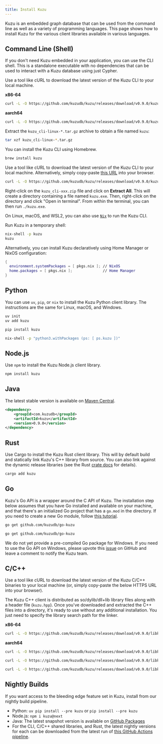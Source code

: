 ```yaml
---
title: Install Kuzu
---
```



Kuzu is an embedded graph database that can be used from the command line as well as
a variety of programming languages. This page shows how to install Kuzu for the various client
libraries available in various languages.

## Command Line (Shell)

If you don't need Kuzu embedded in your application, you can use the CLI shell. This is a standalone
executable with no dependencies that can be used to interact with a Kuzu database using just Cypher.

<Tabs>
<TabItem label="Linux">

Use a tool like cURL to download the latest version of the Kuzu CLI to your local machine.

**x86-64**

```bash
curl -L -O https://github.com/kuzudb/kuzu/releases/download/v0.9.0/kuzu_cli-linux-x86_64.tar.gz
```

**aarch64**

```bash
curl -L -O https://github.com/kuzudb/kuzu/releases/download/v0.9.0/kuzu_cli-linux-aarch64.tar.gz
```

Extract the `kuzu_cli-linux-*.tar.gz` archive to obtain a file named `kuzu`:
```bash
tar xzf kuzu_cli-linux-*.tar.gz
```

</TabItem>

<TabItem label="macOS">

You can install the Kuzu CLI using Homebrew.

```bash
brew install kuzu
```

</TabItem>

<TabItem label="Windows">

Use a tool like cURL to download the latest version of the Kuzu CLI to your local machine. Alternatively,
simply copy-paste [this URL](https://github.com/kuzudb/kuzu/releases/download/v0.9.0/kuzu_cli-windows-x86_64.zip)
into your browser.

```bash
curl -L -O https://github.com/kuzudb/kuzu/releases/download/v0.9.0/kuzu_cli-windows-x86_64.zip
```

Right-click on the `kuzu_cli-xxx.zip` file and click on **Extract All**. This will create a directory
containing a file named `kuzu.exe`. Then, right-click on the directory and click "Open in terminal".
From within the terminal, you can then run `./kuzu.exe`.

</TabItem>

<TabItem label="Nix">

On Linux, macOS, and WSL2, you can also use [`Nix`](https://nix.dev) to run the Kuzu CLI.

Run Kuzu in a temporary shell:

```bash
nix-shell -p kuzu
kuzu
``````

Alternatively, you can install Kuzu declaratively using Home Manager or NixOS configuration:

```nix
{
  environment.systemPackages = [ pkgs.nix ]; // NixOS
  home.packages = [ pkgs.nix ];              // Home Manager
}
```
</TabItem>

</Tabs>

## Python

You can use `uv`, `pip`, or `nix` to install the Kuzu Python client library.
The instructions are the same for Linux, macOS, and Windows.

<Tabs>

<TabItem label="uv">

```bash
uv init
uv add kuzu
```

</TabItem>

<TabItem label="pip">

```bash
pip install kuzu
```

</TabItem>

<TabItem label="nix">

```bash
nix-shell -p "python3.withPackages (ps: [ ps.kuzu ])"
```

</TabItem>

</Tabs>

## Node.js

Use `npm` to install the Kuzu Node.js client library.

```bash
npm install kuzu
```

## Java

The latest stable version is available on [Maven Central](https://central.sonatype.com/artifact/com.kuzudb/kuzu).

```xml
<dependency>
    <groupId>com.kuzudb</groupId>
    <artifactId>kuzu</artifactId>
    <version>0.9.0</version>
</dependency>
```

## Rust

Use Cargo to install the Kuzu Rust client library. This will by default build and statically link Kuzu's C++
library from source. You can also link against the dynamic release libraries (see the Rust
[crate docs](https://docs.rs/kuzu/latest/kuzu/) for details).

```bash
cargo add kuzu
```

## Go

Kuzu's Go API is a wrapper around the C API of Kuzu. The installation step below assumes that you have Go
installed and available on your machine, and that there's an initialized Go project that has a `go.mod`
in the directory. If you need to create a new Go module, follow [this tutorial](https://go.dev/doc/tutorial/create-module).

<Tabs>

<TabItem label="Linux">

```bash
go get github.com/kuzudb/go-kuzu
```

</TabItem>

<TabItem label="macOS">

```bash
go get github.com/kuzudb/go-kuzu
```

</TabItem>

<TabItem label="Windows">

We do not yet provide a pre-compiled Go package for Windows. If you need to use the Go API on Windows,
please upvote this [issue](https://github.com/kuzudb/go-kuzu/issues/12) on GitHub and leave a comment
to notify the Kuzu team.

</TabItem>

</Tabs>

## C/C++

Use a tool like cURL to download the latest version of the Kuzu C/C++ binaries to your local machine
(or, simply copy-paste the below HTTPS URL into your browser).

The Kuzu C++ client is distributed as so/dylib/dll+lib library files along with a header file (`kuzu.hpp`).
Once you've downloaded and extracted the C++ files into a directory, it's ready to use without
any additional installation. You just need to specify the library search path for the linker.

<Tabs>

<TabItem label="Linux">

**x86-64**

```bash
curl -L -O https://github.com/kuzudb/kuzu/releases/download/v0.9.0/libkuzu-linux-x86_64.tar.gz
```

**aarch64**

```bash
curl -L -O https://github.com/kuzudb/kuzu/releases/download/v0.9.0/libkuzu-linux-aarch64.tar.gz
```

</TabItem>

<TabItem label="macOS">

```bash
curl -L -O https://github.com/kuzudb/kuzu/releases/download/v0.9.0/libkuzu-osx-universal.tar.gz
```

</TabItem>

<TabItem label="Windows">

```bash
curl -L -O https://github.com/kuzudb/kuzu/releases/download/v0.9.0/libkuzu-windows-x86_64.zip
```

</TabItem>

</Tabs>


## Nightly Builds

If you want access to the bleeding edge feature set in Kuzu, install from our nightly build pipeline.

- Python: `uv pip install --pre kuzu` or `pip install --pre kuzu`
- Node.js: `npm i kuzu@next`
- Java: The latest snapshot version is available on [GitHub Packages](https://github.com/kuzudb/kuzu/packages/2258307)
- For the CLI, C/C++ shared libraries, and Rust, the latest nightly versions for each can be
downloaded from the latest run of [this GitHub Actions pipeline](https://github.com/kuzudb/kuzu/actions/workflows/build-and-deploy.yml).
